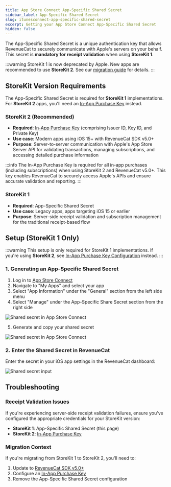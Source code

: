 ```yaml
---
title: App Store Connect App-Specific Shared Secret
sidebar_label: App-Specific Shared Secret
slug: itunesconnect-app-specific-shared-secret
excerpt: Getting your App Store Connect App-Specific Shared Secret
hidden: false
---
```


The App-Specific Shared Secret is a unique authentication key that allows RevenueCat to securely communicate with Apple's servers on your behalf. This secret is **mandatory for receipt validation** when using **StoreKit 1**.

:::warning
StoreKit 1 is now deprecated by Apple. New apps are recommended to use **StoreKit 2**. See our [migration guide](/sdk-guides/ios-native-4x-to-5x-migration) for details.
:::

## StoreKit Version Requirements

The App-Specific Shared Secret is required for **StoreKit 1** implementations. For **StoreKit 2** apps, you'll need an [In-App Purchase Key](/service-credentials/itunesconnect-app-specific-shared-secret/in-app-purchase-key-configuration) instead.

### StoreKit 2 (Recommended)

- **Required**: [In-App Purchase Key](/service-credentials/itunesconnect-app-specific-shared-secret/in-app-purchase-key-configuration) (comprising Issuer ID, Key ID, and Private Key)
- **Use case**: Modern apps using iOS 15+ with RevenueCat SDK v5.0+
- **Purpose**: Server-to-server communication with Apple's App Store Server API for validating transactions, managing subscriptions, and accessing detailed purchase information

:::info
The In-App Purchase Key is required for all in-app purchases (including subscriptions) when using StoreKit 2 and RevenueCat v5.0+. This key enables RevenueCat to securely access Apple's APIs and ensure accurate validation and reporting.
:::

### StoreKit 1

- **Required**: App-Specific Shared Secret
- **Use case**: Legacy apps, apps targeting iOS 15 or earlier
- **Purpose**: Server-side receipt validation and subscription management for the traditional receipt-based flow

## Setup (StoreKit 1 Only)

:::warning
This setup is only required for StoreKit 1 implementations. If you're using **StoreKit 2**, see [In-App Purchase Key Configuration](/service-credentials/itunesconnect-app-specific-shared-secret/in-app-purchase-key-configuration) instead.
:::

### 1. Generating an App-Specific Shared Secret

1. Log in to [App Store Connect](https://appstoreconnect.apple.com/)
2. Navigate to "My Apps" and select your app
3. Select "App Information" under the "General" section from the left side menu
4. Select "Manage" under the App-Specific Share Secret section from the right side

![Shared secret in App Store Connect](/docs_images/credentials/apple/shared-secret-asc.png)

5. Generate and copy your shared secret

![Shared secret in App Store Connect](/docs_images/credentials/apple/shared-secret-asc-2.png)

### 2. Enter the Shared Secret in RevenueCat

Enter the secret in your iOS app settings in the RevenueCat dashboard:

![Shared secret input](/docs_images/credentials/apple/shared-secret-input.png)

## Troubleshooting

### Receipt Validation Issues

If you're experiencing server-side receipt validation failures, ensure you've configured the appropriate credentials for your StoreKit version:

- **StoreKit 1**: App-Specific Shared Secret (this page)
- **StoreKit 2**: [In-App Purchase Key](/service-credentials/itunesconnect-app-specific-shared-secret/in-app-purchase-key-configuration)

### Migration Context

If you're migrating from StoreKit 1 to StoreKit 2, you'll need to:

1. Update to [RevenueCat SDK v5.0+](/sdk-guides/ios-native-4x-to-5x-migration)
2. Configure an [In-App Purchase Key](/service-credentials/itunesconnect-app-specific-shared-secret/in-app-purchase-key-configuration)
3. Remove the App-Specific Shared Secret configuration
